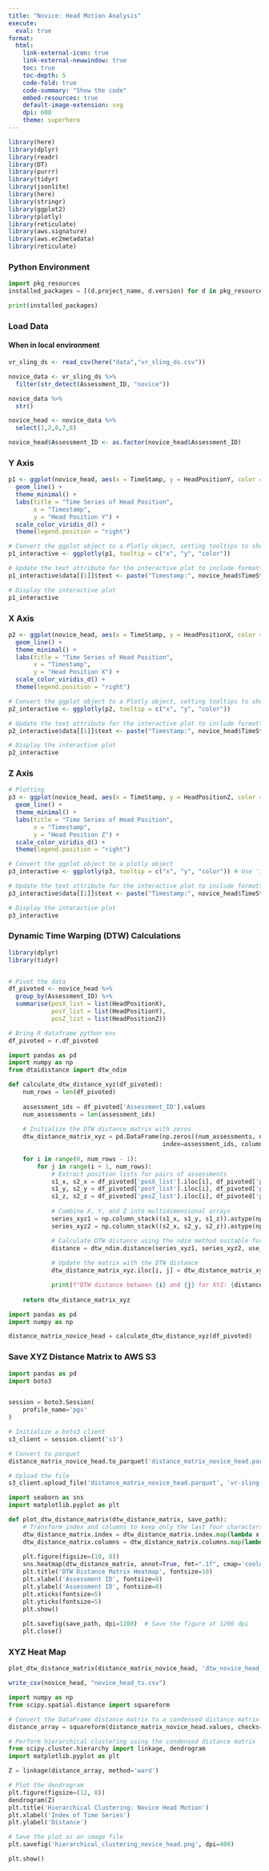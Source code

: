 ```yaml
---
title: "Novice: Head Motion Analysis"
execute: 
  eval: true
format: 
  html: 
    link-external-icon: true
    link-external-newwindow: true
    toc: true
    toc-depth: 5
    code-fold: true
    code-summary: "Show the code"
    embed-resources: true
    default-image-extension: svg
    dpi: 600
    theme: superhero
---
```


```r

library(here)
library(dplyr)
library(readr)
library(DT)
library(purrr)
library(tidyr)
library(jsonlite)
library(here)
library(stringr)
library(ggplot2)
library(plotly)
library(reticulate)
library(aws.signature)
library(aws.ec2metadata)
library(reticulate)

```

### Python Environment

```python

import pkg_resources
installed_packages = [(d.project_name, d.version) for d in pkg_resources.working_set]

print(installed_packages)

```
### Load Data

#### When in local environment

```r

vr_sling_ds <- read_csv(here("data","vr_sling_ds.csv"))

```

```r

novice_data <- vr_sling_ds %>%
  filter(str_detect(Assessment_ID, "novice")) 

novice_data %>% 
  str()

```

```r

novice_head <- novice_data %>% 
  select(1,2,6,7,8)

novice_head$Assessment_ID <- as.factor(novice_head$Assessment_ID)

```

### Y Axis

```r

p1 <- ggplot(novice_head, aes(x = TimeStamp, y = HeadPositionY, color = Assessment_ID)) +
  geom_line() +
  theme_minimal() +
  labs(title = "Time Series of Head Position",
       x = "Timestamp",
       y = "Head Position Y") +
  scale_color_viridis_d() +
  theme(legend.position = "right")

# Convert the ggplot object to a Plotly object, setting tooltips to show x, y, and color values
p1_interactive <- ggplotly(p1, tooltip = c("x", "y", "color"))

# Update the text attribute for the interactive plot to include formatted timestamps and Y positions
p1_interactive$data[[1]]$text <- paste("Timestamp:", novice_head$TimeStamp, "<br>Y Position:", novice_head$HeadPositionY)

# Display the interactive plot
p1_interactive


```

### X Axis

```r

p2 <- ggplot(novice_head, aes(x = TimeStamp, y = HeadPositionX, color = Assessment_ID)) +
  geom_line() +
  theme_minimal() +
  labs(title = "Time Series of Head Position",
       x = "Timestamp",
       y = "Head Position X") +
  scale_color_viridis_d() +
  theme(legend.position = "right")

# Convert the ggplot object to a Plotly object, setting tooltips to show x, y, and color values
p2_interactive <- ggplotly(p2, tooltip = c("x", "y", "color"))

# Update the text attribute for the interactive plot to include formatted timestamps and Y positions
p2_interactive$data[[1]]$text <- paste("Timestamp:", novice_head$TimeStamp, "<br>X Position:", novice_head$HeadPositionX)

# Display the interactive plot
p2_interactive


```

### Z Axis

```r

# Plotting
p3 <- ggplot(novice_head, aes(x = TimeStamp, y = HeadPositionZ, color = Assessment_ID)) +
  geom_line() +
  theme_minimal() +
  labs(title = "Time Series of Head Position",
       x = "Timestamp",
       y = "Head Position Z") +
  scale_color_viridis_d() +
  theme(legend.position = "right")

# Convert the ggplot object to a plotly object
p3_interactive <- ggplotly(p3, tooltip = c("x", "y", "color")) # Use 'text' aesthetic for the tooltip

# Update the text attribute for the interactive plot to include formatted timestamps and Y positions
p3_interactive$data[[1]]$text <- paste("Timestamp:", novice_head$TimeStamp, "<br>Z Position:", novice_head$HeadPositionZ)

# Display the interactive plot
p3_interactive

```

### Dynamic Time Warping (DTW) Calculations

```r

library(dplyr)
library(tidyr)


# Pivot the data
df_pivoted <- novice_head %>%
  group_by(Assessment_ID) %>%
  summarise(posX_list = list(HeadPositionX),
            posY_list = list(HeadPositionY),
            posZ_list = list(HeadPositionZ))

```

```python

# Bring R dataframe python env
df_pivoted = r.df_pivoted

```

```python

import pandas as pd
import numpy as np
from dtaidistance import dtw_ndim

def calculate_dtw_distance_xyz(df_pivoted):
    num_rows = len(df_pivoted)
    
    assessment_ids = df_pivoted['Assessment_ID'].values
    num_assessments = len(assessment_ids)
    
    # Initialize the DTW distance matrix with zeros
    dtw_distance_matrix_xyz = pd.DataFrame(np.zeros((num_assessments, num_assessments)),
                                           index=assessment_ids, columns=assessment_ids)
    
    for i in range(0, num_rows - 1):
        for j in range(i + 1, num_rows):
            # Extract position lists for pairs of assessments
            s1_x, s2_x = df_pivoted['posX_list'].iloc[i], df_pivoted['posX_list'].iloc[j]
            s1_y, s2_y = df_pivoted['posY_list'].iloc[i], df_pivoted['posY_list'].iloc[j]
            s1_z, s2_z = df_pivoted['posZ_list'].iloc[i], df_pivoted['posZ_list'].iloc[j]
            
            # Combine X, Y, and Z into multidimensional arrays
            series_xyz1 = np.column_stack((s1_x, s1_y, s1_z)).astype(np.double)
            series_xyz2 = np.column_stack((s2_x, s2_y, s2_z)).astype(np.double)

            # Calculate DTW distance using the ndim method suitable for multidimensional series
            distance = dtw_ndim.distance(series_xyz1, series_xyz2, use_c=True)
            
            # Update the matrix with the DTW distance
            dtw_distance_matrix_xyz.iloc[i, j] = dtw_distance_matrix_xyz.iloc[j, i] = distance

            print(f"DTW distance between {i} and {j} for XYZ: {distance}")
    
    return dtw_distance_matrix_xyz


```


```python

import pandas as pd
import numpy as np

distance_matrix_novice_head = calculate_dtw_distance_xyz(df_pivoted)

```


### Save XYZ Distance Matrix to AWS S3

```python

import pandas as pd
import boto3


session = boto3.Session(
    profile_name='pgx'
)

# Initialize a boto3 client
s3_client = session.client('s3')

# Convert to parquet
distance_matrix_novice_head.to_parquet('distance_matrix_novice_head.parquet')

# Upload the file
s3_client.upload_file('distance_matrix_novice_head.parquet', 'vr-sling', 'distance_matrix/XYZ/distance_matrix_novice_head.parquet')

```


```python

import seaborn as sns
import matplotlib.pyplot as plt

def plot_dtw_distance_matrix(dtw_distance_matrix, save_path):
    # Transform index and columns to keep only the last four characters
    dtw_distance_matrix.index = dtw_distance_matrix.index.map(lambda x: x[-4:])
    dtw_distance_matrix.columns = dtw_distance_matrix.columns.map(lambda x: x[-4:])
    
    plt.figure(figsize=(10, 8))
    sns.heatmap(dtw_distance_matrix, annot=True, fmt=".1f", cmap='coolwarm', square=True, cbar_kws={'shrink': .5}, annot_kws={'size': 5, 'fontstyle': 'italic'})
    plt.title('DTW Distance Matrix Heatmap', fontsize=10)
    plt.xlabel('Assessment ID', fontsize=8)
    plt.ylabel('Assessment ID', fontsize=8)
    plt.xticks(fontsize=5)
    plt.yticks(fontsize=5)
    plt.show()
    
    plt.savefig(save_path, dpi=1200)  # Save the figure at 1200 dpi
    plt.close()  


```

### XYZ Heat Map

```python

plot_dtw_distance_matrix(distance_matrix_novice_head, 'dtw_novice_head_heatmap.png')

```

```r

write_csv(novice_head, "novice_head_ts.csv")

```

```python

import numpy as np
from scipy.spatial.distance import squareform

# Convert the DataFrame distance matrix to a condensed distance matrix
distance_array = squareform(distance_matrix_novice_head.values, checks=False)

# Perform hierarchical clustering using the condensed distance matrix
from scipy.cluster.hierarchy import linkage, dendrogram
import matplotlib.pyplot as plt

Z = linkage(distance_array, method='ward')

# Plot the dendrogram
plt.figure(figsize=(12, 8))
dendrogram(Z)
plt.title('Hierarchical Clustering: Novice Head Motion')
plt.xlabel('Index of Time Series')
plt.ylabel('Distance')

# Save the plot as an image file
plt.savefig('hierarchical_clustering_novice_head.png', dpi=400)

plt.show()


```

